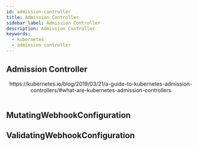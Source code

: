 ```yaml
---
id: admission-controller
title: Admission Controller
sidebar_label: Admission Controller
description: Admission Controller
keywords:
  - kubernetes
  - admission controller
---
```



## Admission Controller

<center>
  <Image
    img={require("@site/static/img/mlops/mlops/kubernetes/api-access-control/admission-controller-phases.png")}
    width={750}
  />
</center>
<center>
  https://kubernetes.io/blog/2019/03/21/a-guide-to-kubernetes-admission-controllers/#what-are-kubernetes-admission-controllers
</center>
<br />

## MutatingWebhookConfiguration

## ValidatingWebhookConfiguration
